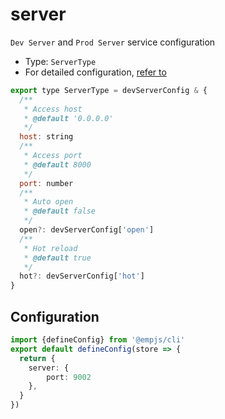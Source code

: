 # server

`Dev Server` and `Prod Server` service configuration
- Type: `ServerType`
- For detailed configuration, [refer to](https://www.rspack.dev/config/dev-server.html)

```js
export type ServerType = devServerConfig & {
  /**
   * Access host
   * @default '0.0.0.0'
   */
  host: string
  /**
   * Access port
   * @default 8000
   */
  port: number
  /**
   * Auto open
   * @default false
   */
  open?: devServerConfig['open']
  /**
   * Hot reload
   * @default true
   */
  hot?: devServerConfig['hot']
}
```

## Configuration
```ts title="emp-config.js"
import {defineConfig} from '@empjs/cli'
export default defineConfig(store => {
  return {
    server: {
        port: 9002
    },
  }
})
```